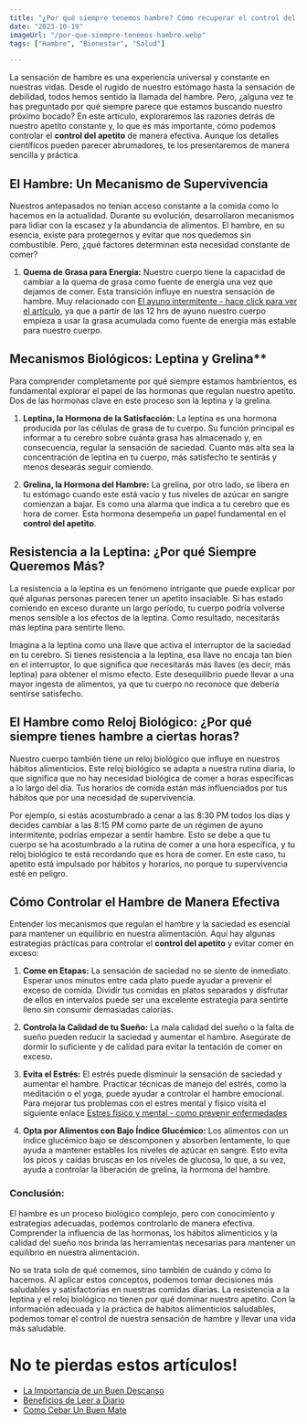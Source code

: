 ```yaml
---
title: "¿Por qué siempre tenemos hambre? Cómo recuperar el control del apetito"
date: "2023-10-19"
imageUrl: "/por-que-siempre-tenemos-hambre.webp"
tags: ["Hambre", "Bienestar", "Salud"]

---
```


<CustomImage
  src="https://raw.githubusercontent.com/sebiten/posts/main/images/por-que-siempre-tenemos-hambre.webp"
  alt="¿Por qué siempre tenemos hambre? Cómo recuperar el control del apetito"
/>


La sensación de hambre es una experiencia universal y constante en nuestras vidas. Desde el rugido de nuestro estómago hasta la sensación de debilidad, todos hemos sentido la llamada del hambre. Pero, ¿alguna vez te has preguntado por qué siempre parece que estamos buscando nuestro próximo bocado? En este artículo, exploraremos las razones detrás de nuestro apetito constante y, lo que es más importante, cómo podemos controlar el **control del apetito** de manera efectiva. Aunque los detalles científicos pueden parecer abrumadores, te los presentaremos de manera sencilla y práctica.

## El Hambre: Un Mecanismo de Supervivencia

Nuestros antepasados no tenían acceso constante a la comida como lo hacemos en la actualidad. Durante su evolución, desarrollaron mecanismos para lidiar con la escasez y la abundancia de alimentos. El hambre, en su esencia, existe para protegernos y evitar que nos quedemos sin combustible. Pero, ¿qué factores determinan esta necesidad constante de comer?

1. **Quema de Grasa para Energía:** Nuestro cuerpo tiene la capacidad de cambiar a la quema de grasa como fuente de energía una vez que dejamos de comer. Esta transición influye en nuestra sensación de hambre. Muy relacionado con [El ayuno intermitente - hace click para ver el artículo](https://abelardo.blog/posts/quemar-grasa-y-bajar-de-peso), ya que a partir de las 12 hrs de ayuno nuestro cuerpo empieza a usar la grasa acumulada como fuente de energia más estable para nuestro cuerpo. 
  
## Mecanismos Biológicos: Leptina y Grelina**

Para comprender completamente por qué siempre estamos hambrientos, es fundamental explorar el papel de las hormonas que regulan nuestro apetito. Dos de las hormonas clave en este proceso son la leptina y la grelina.

1. **Leptina, la Hormona de la Satisfacción:** La leptina es una hormona producida por las células de grasa de tu cuerpo. Su función principal es informar a tu cerebro sobre cuánta grasa has almacenado y, en consecuencia, regular la sensación de saciedad. Cuanto más alta sea la concentración de leptina en tu cuerpo, más satisfecho te sentirás y menos desearás seguir comiendo.

2. **Grelina, la Hormona del Hambre:** La grelina, por otro lado, se libera en tu estómago cuando este está vacío y tus niveles de azúcar en sangre comienzan a bajar. Es como una alarma que indica a tu cerebro que es hora de comer. Esta hormona desempeña un papel fundamental en el **control del apetito**.

## Resistencia a la Leptina: ¿Por qué Siempre Queremos Más?

La resistencia a la leptina es un fenómeno intrigante que puede explicar por qué algunas personas parecen tener un apetito insaciable. Si has estado comiendo en exceso durante un largo período, tu cuerpo podría volverse menos sensible a los efectos de la leptina. Como resultado, necesitarás más leptina para sentirte lleno.

Imagina a la leptina como una llave que activa el interruptor de la saciedad en tu cerebro. Si tienes resistencia a la leptina, esa llave no encaja tan bien en el interruptor, lo que significa que necesitarás más llaves (es decir, más leptina) para obtener el mismo efecto. Este desequilibrio puede llevar a una mayor ingesta de alimentos, ya que tu cuerpo no reconoce que debería sentirse satisfecho.

## El Hambre como Reloj Biológico: ¿Por qué siempre tienes hambre a ciertas horas?

Nuestro cuerpo también tiene un reloj biológico que influye en nuestros hábitos alimenticios. Este reloj biológico se adapta a nuestra rutina diaria, lo que significa que no hay necesidad biológica de comer a horas específicas a lo largo del día. Tus horarios de comida están más influenciados por tus hábitos que por una necesidad de supervivencia.

Por ejemplo, si estás acostumbrado a cenar a las 8:30 PM todos los días y decides cambiar a las 8:15 PM como parte de un régimen de ayuno intermitente, podrías empezar a sentir hambre. Esto se debe a que tu cuerpo se ha acostumbrado a la rutina de comer a una hora específica, y tu reloj biológico te está recordando que es hora de comer. En este caso, tu apetito está impulsado por hábitos y horarios, no porque tu supervivencia esté en peligro.

## Cómo Controlar el Hambre de Manera Efectiva

Entender los mecanismos que regulan el hambre y la saciedad es esencial para mantener un equilibrio en nuestra alimentación. Aquí hay algunas estrategias prácticas para controlar el **control del apetito** y evitar comer en exceso:

1. **Come en Etapas:** La sensación de saciedad no se siente de inmediato. Esperar unos minutos entre cada plato puede ayudar a prevenir el exceso de comida. Dividir tus comidas en platos separados y disfrutar de ellos en intervalos puede ser una excelente estrategia para sentirte lleno sin consumir demasiadas calorías.

2. **Controla la Calidad de tu Sueño:** La mala calidad del sueño o la falta de sueño pueden reducir la saciedad y aumentar el hambre. Asegúrate de dormir lo suficiente y de calidad para evitar la tentación de comer en exceso.

3. **Evita el Estrés:** El estrés puede disminuir la sensación de saciedad y aumentar el hambre. Practicar técnicas de manejo del estrés, como la meditación o el yoga, puede ayudar a controlar el hambre emocional. Para mejorar tus problemas con el estres mental y fisico visita el siguiente enlace [Estres fisico y mental - como prevenir enfermedades](https://abelardo.blog/posts/estres-fisico-y-mental)

4. **Opta por Alimentos con Bajo Índice Glucémico:** Los alimentos con un índice glucémico bajo se descomponen y absorben lentamente, lo que ayuda a mantener estables los niveles de azúcar en sangre. Esto evita los picos y caídas bruscas en los niveles de glucosa, lo que, a su vez, ayuda a controlar la liberación de grelina, la hormona del hambre.

### Conclusión:

El hambre es un proceso biológico complejo, pero con conocimiento y estrategias adecuadas, podemos controlarlo de manera efectiva. Comprender la influencia de las hormonas, los hábitos alimenticios y la calidad del sueño nos brinda las herramientas necesarias para mantener un equilibrio en nuestra alimentación.

No se trata solo de qué comemos, sino también de cuándo y cómo lo hacemos. Al aplicar estos conceptos, podemos tomar decisiones más saludables y satisfactorias en nuestras comidas diarias. La resistencia a la leptina y el reloj biológico no tienen por qué dominar nuestro apetito. Con la información adecuada y la práctica de hábitos alimenticios saludables, podemos tomar el control de nuestra sensación de hambre y llevar una vida más saludable.

# No te pierdas estos artículos!

- [La Importancia de un Buen Descanso](https://abelardo.blog/posts/importancia-de-descansar-bien)
- [Beneficios de Leer a Diario](https://abelardo.blog/posts/beneficios-de-leer)
- [Como Cebar Un Buen Mate](https://abelardo.blog/posts/como-cebar-un-buen-mate)
